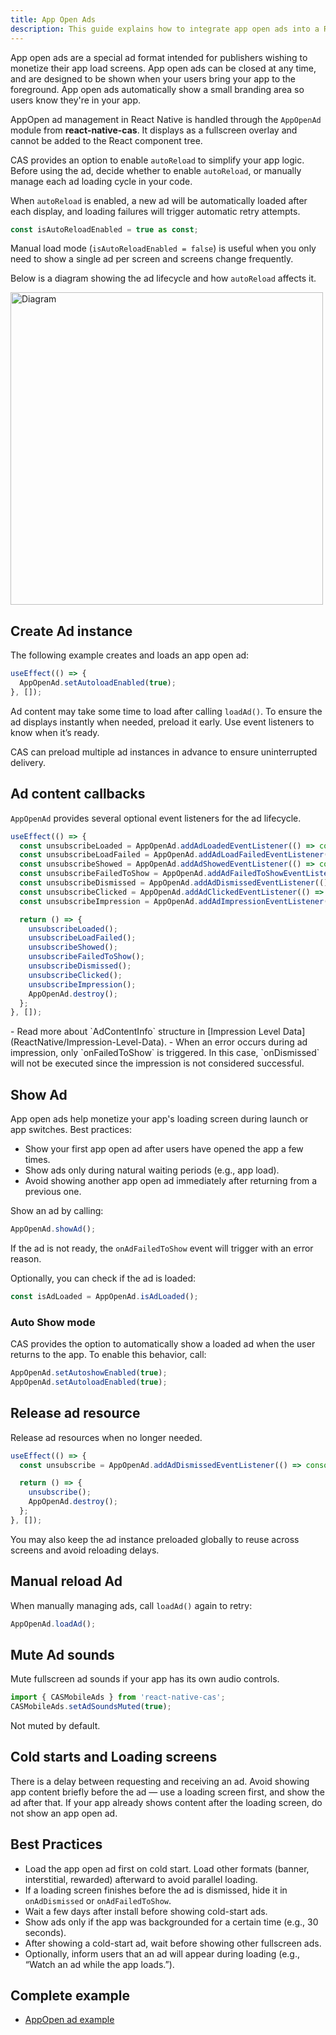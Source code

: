 ```yaml
---
title: App Open Ads
description: This guide explains how to integrate app open ads into a React Native app.
---
```


App open ads are a special ad format intended for publishers wishing to monetize their app load screens.
App open ads can be closed at any time, and are designed to be shown when your users bring your app to the foreground.
App open ads automatically show a small branding area so users know they're in your app.

AppOpen ad management in React Native is handled through the `AppOpenAd` module from **react-native-cas**.
It displays as a fullscreen overlay and cannot be added to the React component tree.

CAS provides an option to enable `autoReload` to simplify your app logic.
Before using the ad, decide whether to enable `autoReload`, or manually manage each ad loading cycle in your code.

When `autoReload` is enabled, a new ad will be automatically loaded after each display, and loading failures will trigger automatic retry attempts.

```ts
const isAutoReloadEnabled = true as const;
```

Manual load mode (`isAutoReloadEnabled = false`) is useful when you only need to show a single ad per screen and screens change frequently.

Below is a diagram showing the ad lifecycle and how `autoReload` affects it.

<Image zoom src="/assets/Lifecycle-Screen-Ad.png" alt="Diagram" height="500" />

## Create Ad instance
The following example creates and loads an app open ad:

```ts
useEffect(() => {
  AppOpenAd.setAutoloadEnabled(true);
}, []);

```

Ad content may take some time to load after calling `loadAd()`.
To ensure the ad displays instantly when needed, preload it early.
Use event listeners to know when it’s ready.

CAS can preload multiple ad instances in advance to ensure uninterrupted delivery.

## Ad content callbacks
`AppOpenAd` provides several optional event listeners for the ad lifecycle.

```ts
useEffect(() => {
  const unsubscribeLoaded = AppOpenAd.addAdLoadedEventListener(() => console.log('AppOpen loaded'));
  const unsubscribeLoadFailed = AppOpenAd.addAdLoadFailedEventListener((err) => console.log('Load failed:', err));
  const unsubscribeShowed = AppOpenAd.addAdShowedEventListener(() => console.log('Ad showed'));
  const unsubscribeFailedToShow = AppOpenAd.addAdFailedToShowEventListener((err) => console.log('Failed to show:', err));
  const unsubscribeDismissed = AppOpenAd.addAdDismissedEventListener(() => console.log('Ad dismissed'));
  const unsubscribeClicked = AppOpenAd.addAdClickedEventListener(() => console.log('Ad clicked'));
  const unsubscribeImpression = AppOpenAd.addAdImpressionEventListener((imp) => console.log('Ad impression', imp));

  return () => {
    unsubscribeLoaded();
    unsubscribeLoadFailed();
    unsubscribeShowed();
    unsubscribeFailedToShow();
    unsubscribeDismissed();
    unsubscribeClicked();
    unsubscribeImpression();
    AppOpenAd.destroy();
  };
}, []);
```

<Info>
- Read more about `AdContentInfo` structure in [Impression Level Data](ReactNative/Impression-Level-Data).
- When an error occurs during ad impression, only `onFailedToShow` is triggered.  
  In this case, `onDismissed` will not be executed since the impression is not considered successful.
</Info>

## Show Ad
App open ads help monetize your app's loading screen during launch or app switches.
Best practices:

* Show your first app open ad after users have opened the app a few times.
* Show ads only during natural waiting periods (e.g., app load).
* Avoid showing another app open ad immediately after returning from a previous one.

Show an ad by calling:

```ts
AppOpenAd.showAd();
```

If the ad is not ready, the `onAdFailedToShow` event will trigger with an error reason.

Optionally, you can check if the ad is loaded:

```ts
const isAdLoaded = AppOpenAd.isAdLoaded();
```

### Auto Show mode
CAS provides the option to automatically show a loaded ad when the user returns to the app.
To enable this behavior, call:

```ts
AppOpenAd.setAutoshowEnabled(true);
AppOpenAd.setAutoloadEnabled(true);
```

## Release ad resource
Release ad resources when no longer needed.

```ts
useEffect(() => {
  const unsubscribe = AppOpenAd.addAdDismissedEventListener(() => console.log('Dismissed'));

  return () => {
    unsubscribe();
    AppOpenAd.destroy();
  };
}, []);
```

You may also keep the ad instance preloaded globally to reuse across screens and avoid reloading delays.

## Manual reload Ad
When manually managing ads, call `loadAd()` again to retry:

```ts
AppOpenAd.loadAd();
```

## Mute Ad sounds
Mute fullscreen ad sounds if your app has its own audio controls.

```ts
import { CASMobileAds } from 'react-native-cas';
CASMobileAds.setAdSoundsMuted(true);
```

Not muted by default.

## Cold starts and Loading screens
There is a delay between requesting and receiving an ad.
Avoid showing app content briefly before the ad — use a loading screen first, and show the ad after that.
If your app already shows content after the loading screen, do not show an app open ad.

## Best Practices
* Load the app open ad first on cold start.
  Load other formats (banner, interstitial, rewarded) afterward to avoid parallel loading.
* If a loading screen finishes before the ad is dismissed, hide it in `onAdDismissed` or `onAdFailedToShow`.
* Wait a few days after install before showing cold-start ads.
* Show ads only if the app was backgrounded for a certain time (e.g., 30 seconds).
* After showing a cold-start ad, wait before showing other fullscreen ads.
* Optionally, inform users that an ad will appear during loading (e.g., “Watch an ad while the app loads.”).

## Complete example
- [AppOpen ad example]()
